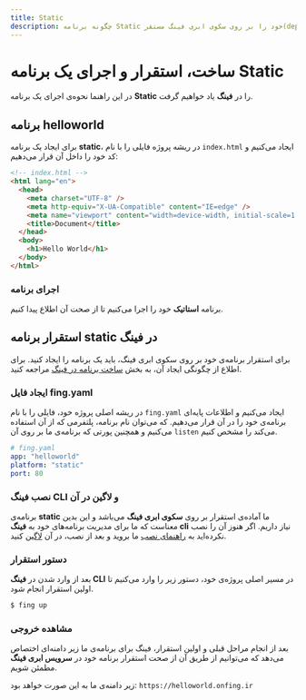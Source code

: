 ```yaml
---
title: Static
description: چگونه برنامه Static خود را بر روی سکوی ابری فینگ مستقر(deploy) کنیم؟
---
```



<Platform>
  <PlatformHead
    title="برنامه‌های Static"
    src="https://fing.ir/images/platforms/static.svg"
  />
</Platform>

# ساخت، استقرار و اجرای یک برنامه Static

در این راهنما نحوه‌ی اجرای یک برنامه **Static** را در **فینگ** یاد خواهیم گرفت.

## برنامه helloworld

برای ایجاد یک برنامه **static**، در ریشه پروژه فایلی را با نام `index.html` ایجاد می‌کنیم و کد خود را داخل آن قرار می‌دهیم:

```html
<!-- index.html -->
<html lang="en">
  <head>
    <meta charset="UTF-8" />
    <meta http-equiv="X-UA-Compatible" content="IE=edge" />
    <meta name="viewport" content="width=device-width, initial-scale=1.0" />
    <title>Document</title>
  </head>
  <body>
    <h1>Hello World</h1>
  </body>
</html>
```

### اجرای برنامه

برنامه **استاتیک** خود را اجرا می‌کنیم تا از صحت آن اطلاع پیدا کنیم.

## استقرار برنامه static در فینگ

برای استقرار برنامه‌ی خود بر روی سکوی ابری فینگ، باید یک برنامه را ایجاد کنید. برای اطلاع از چگونگی ایجاد آن، به بخش [ساخت برنامه در فینگ](/quickstart/create-app) مراجعه کنید.

### ایجاد فایل fing.yaml

در ریشه اصلی پروژه خود، فایلی را با نام `fing.yaml` ایجاد می‌کنیم و اطلاعات پایه‌ای برنامه‌ی خود را در آن قرار می‌دهیم. که می‌توان نام برنامه، پلتفرمی که از آن استفاده می‌کنیم و همچنین پورتی که برنامه‌ی ما بر روی آن `listen` می‌کند را مشخص کنیم.

```yaml
# fing.yaml
app: "helloworld"
platform: "static"
port: 80
```

### نصب فینگ CLI و لاگین در آن

برنامه‌ی **static** ما آماده‌ی استقرار بر روی **سکوی ابری فینگ** می‌باشد و این بدین معناست که ما برای مدیریت برنامه‌های خود به **فینگ cli** نیاز داریم. اگر هنوز آن را نصب نکرده‌اید به [راهنمای نصب](/quickstart/installation) ما بروید و بعد از نصب، در آن [لاگین](/quickstart/login) کنید.

### دستور استقرار

بعد از وارد شدن در **فینگ CLI** در مسیر اصلی پروژه‌ی خود، دستور زیر را وارد می‌کنیم تا اولین استقرار انجام شود.

```bash
$ fing up
```

### مشاهده خروجی

بعد از انجام مراحل قبلی و اولین استقرار، فینگ برای برنامه‌ی ما زیر دامنه‌ای اختصاص می‌دهد که می‌توانیم از طریق آن از صحت استقرار برنامه خود در **سرویس ابری فینگ** مطمئن شویم.

زیر دامنه‌ی ما به این صورت خواهد بود: `https://helloworld.onfing.ir`
